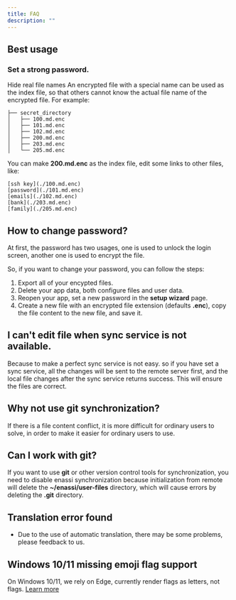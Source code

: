 ```yaml
---
title: FAQ
description: ""
---
```


## Best usage

### Set a strong password.

Hide real file names
An encrypted file with a special name can be used as the index file, so that others cannot know the actual file name of the encrypted file. For example:

```
├── secret_directory
│   ├── 100.md.enc
│   ├── 101.md.enc
│   ├── 102.md.enc
│   ├── 200.md.enc
│   ├── 203.md.enc
│   └── 205.md.enc
```

You can make **200.md.enc** as the index file, edit some links to other files, like:

```
[ssh key](./100.md.enc)
[password](./101.md.enc)
[emails](./102.md.enc)
[bank](./203.md.enc)
[family](./205.md.enc)
```

## How to change password?

At first, the password has two usages, one is used to unlock the login screen, another one is used to encrypt the file.

So, if you want to change your password, you can follow the steps:

1. Export all of your encypted files.
2. Delete your app data, both configure files and user data.
3. Reopen your app, set a new password in the **setup wizard** page.
4. Create a new file with an encrypted file extension (defaults **.enc**), copy the file content to the new file, and save it.

## I can't edit file when sync service is not available.

Because to make a perfect sync service is not easy. so if you have set a sync service, all the changes will be sent to the remote server first, and the local file changes after the sync service returns success. This will ensure the files are correct.

## Why not use git synchronization?

If there is a file content conflict, it is more difficult for ordinary users to solve, in order to make it easier for ordinary users to use.

## Can I work with git?

If you want to use **git** or other version control tools for synchronization, you need to disable enassi synchronization because initialization from remote will delete the **~/enassi/user-files** directory, which will cause errors by deleting the **.git** directory.

## Translation error found

- Due to the use of automatic translation, there may be some problems, please feedback to us.

## Windows 10/11 missing emoji flag support

On Windows 10/11, we rely on Edge, currently render flags as letters, not flags. [Learn more](https://github.com/nolanlawson/emoji-picker-element/issues/269)
